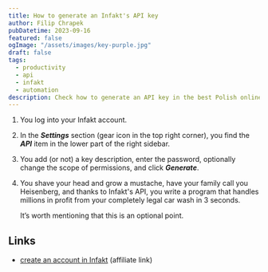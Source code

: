 ```yaml
---
title: How to generate an Infakt's API key 
author: Filip Chrapek
pubDatetime: 2023-09-16
featured: false
ogImage: "/assets/images/key-purple.jpg"
draft: false
tags:
  - productivity
  - api
  - infakt
  - automation
description: Check how to generate an API key in the best Polish online accounting office in a few massively simple steps.
---
```




1. You log into your Infakt account.

2. In the **_Settings_** section (gear icon in the top right corner), you find the **_API_** item in the lower part of the right sidebar.

3. You add (or not) a key description, enter the password, optionally change the scope of permissions, and click **_Generate_**.

4. You shave your head and grow a mustache, have your family call you Heisenberg, and thanks to Infakt's API, you write a program that handles millions in profit from your completely legal car wash in 3 seconds.

   It’s worth mentioning that this is an optional point.

<BlogPostImage
  src={heisenbergHat}
  alt="You, after generating the API key in Infakt"
  figcaption="You, after generating the API key in Infakt"
/>

## Links

- <a href="https://www.infakt.pl/polecam/fchrapek-infakt" target="_blank">create an account in Infakt</a> (affiliate link)





